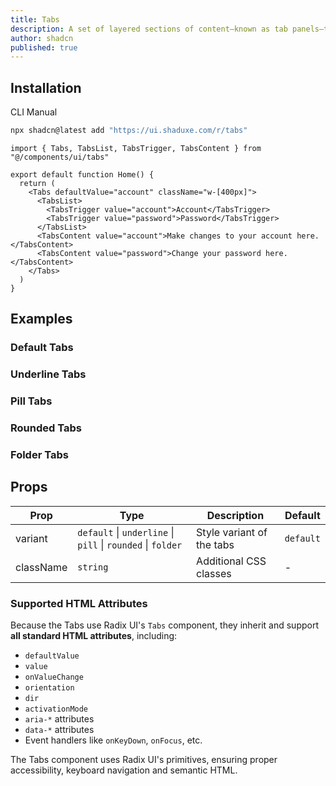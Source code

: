 ```yaml
---
title: Tabs
description: A set of layered sections of content—known as tab panels—that are displayed one at a time.
author: shadcn
published: true
---
```


## Installation

<Tabs defaultValue="cli">

<TabsList>
  <TabsTrigger value="cli">CLI</TabsTrigger>
  <TabsTrigger value="manual">Manual</TabsTrigger>
</TabsList>

<TabsContent value="cli">

```bash
npx shadcn@latest add "https://ui.shaduxe.com/r/tabs"
```

</TabsContent>

<TabsContent value="manual">

<Steps>

<Step title="Copy and paste the following code into your project.">

<ComponentSource name="tabs" />

</Step>

<Step title="Update the import paths to match your project setup.">

```tsx
import { Tabs, TabsList, TabsTrigger, TabsContent } from "@/components/ui/tabs"

export default function Home() {
  return (
    <Tabs defaultValue="account" className="w-[400px]">
      <TabsList>
        <TabsTrigger value="account">Account</TabsTrigger>
        <TabsTrigger value="password">Password</TabsTrigger>
      </TabsList>
      <TabsContent value="account">Make changes to your account here.</TabsContent>
      <TabsContent value="password">Change your password here.</TabsContent>
    </Tabs>
  )
}
```

</Step>

</Steps>

</TabsContent>

</Tabs>

## Examples

### Default Tabs

<ComponentPreview name="tabs-default-example" />

### Underline Tabs

<ComponentPreview name="tabs-underline-example" />

### Pill Tabs

<ComponentPreview name="tabs-pill-example" />

### Rounded Tabs

<ComponentPreview name="tabs-rounded-example" />

### Folder Tabs

<ComponentPreview name="tabs-folder-example" />

## Props

| Prop     | Type                                                     | Description                           | Default   |
|----------|----------------------------------------------------------|---------------------------------------|-----------|
| variant  | `default` \| `underline` \| `pill` \| `rounded` \| `folder` | Style variant of the tabs             | `default` |
| className| `string`                                                 | Additional CSS classes                | -         |

### Supported HTML Attributes

Because the Tabs use Radix UI's `Tabs` component, they inherit and support **all standard HTML attributes**, including:

- `defaultValue`
- `value`
- `onValueChange`
- `orientation`
- `dir`
- `activationMode`
- `aria-*` attributes
- `data-*` attributes
- Event handlers like `onKeyDown`, `onFocus`, etc.

The Tabs component uses Radix UI's primitives, ensuring proper accessibility, keyboard navigation and semantic HTML.